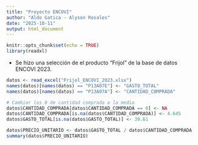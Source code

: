 ```yaml
---
title: "Proyecto ENCOVI"
author: "Aldo Gatica - Alyson Rosales"
date: "2025-10-11"
output: html_document
---
```



```r
knitr::opts_chunk$set(echo = TRUE)
library(readxl)
```

- Se hizo una selección de el producto "Frijol" de la base de datos ENCOVI 2023.

```r
datos <- read_excel("Frijol_ENCOVI_2023.xlsx")
names(datos)[names(datos) == "P13A07E"] <- "GASTO_TOTAL"
names(datos)[names(datos) == "P13A07A"] <- "CANTIDAD_COMPRADA"
```

```r
# Cambiar los 0 de cantidad comprada a la media
datos$CANTIDAD_COMPRADA[datos$CANTIDAD_COMPRADA == 0] <- NA
datos$CANTIDAD_COMPRADA[is.na(datos$CANTIDAD_COMPRADA)] <- 4.645
datos$GASTO_TOTAL[is.na(datos$GASTO_TOTAL)] <- 39.61
```

```r
datos$PRECIO_UNITARIO <- datos$GASTO_TOTAL / datos$CANTIDAD_COMPRADA
summary(datos$PRECIO_UNITARIO)
```


